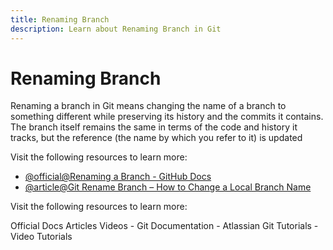 ```yaml
---
title: Renaming Branch
description: Learn about Renaming Branch in Git
---
```


# Renaming Branch

Renaming a branch in Git means changing the name of a branch to something different while preserving its history and the commits it contains. The branch itself remains the same in terms of the code and history it tracks, but the reference (the name by which you refer to it) is updated

Visit the following resources to learn more:

- [@official@Renaming a Branch - GitHub Docs](https://docs.github.com/github/administering-a-repository/renaming-a-branch)
- [@article@Git Rename Branch – How to Change a Local Branch Name](https://www.freecodecamp.org/news/git-rename-branch-how-to-change-a-local-branch-name/)

Visit the following resources to learn more:

<Tabs defaultValue="official">
<TabsList>
<TabsTrigger value="official">Official Docs</TabsTrigger>
<TabsTrigger value="article">Articles</TabsTrigger>
<TabsTrigger value="video">Videos</TabsTrigger>
</TabsList>

<TabsContent value="official">
- <Link href="https://git-scm.com/docs">Git Documentation</Link>
</TabsContent>
<TabsContent value="article">
- <Link href="https://www.atlassian.com/git/tutorials">Atlassian Git Tutorials</Link>
</TabsContent>
<TabsContent value="video">
- <Link href="https://www.youtube.com/results?search_query=git+renaming-branch+tutorial">Video Tutorials</Link>
</TabsContent>
</Tabs>

<Outlet path="3-git-branching/basics/renaming-branch" />
